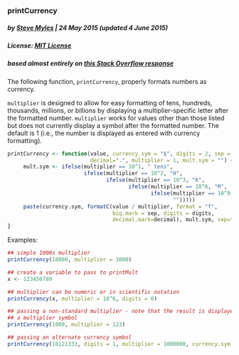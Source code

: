 ### printCurrency
##### by [Steve Myles](http://steve.mylesandmyles.info/) | 24 May 2015 (updated 4 June 2015)
##### License:  [MIT License](https://github.com/scumdogsteev/R-functions-and-such/blob/master/LICENSE)
##### based almost entirely on [this Stack Overflow response](http://stackoverflow.com/a/23833928)

The following function, `printCurrency`, properly formats numbers as currency.

`multiplier` is designed to allow for easy formatting of tens, hundreds, 
thousands, millions, or billions by displaying a multiplier-specific letter 
after the formatted number.  `multiplier` works for values other than those 
listed but does not currently display a symbol after the formatted number.  The 
default is 1 (i.e., the number is displayed as entered with currency 
formatting).

```r
printCurrency <- function(value, currency.sym = "$", digits = 2, sep = ",",
                          decimal=".", multiplier = 1, mult.sym = "") {     
     mult.sym <- ifelse(multiplier == 10^1, " tens",
                        ifelse(multiplier == 10^2, "H",
                               ifelse(multiplier == 10^3, "K",
                                      ifelse(multiplier == 10^6, "M",
                                             ifelse(multiplier == 10^9, "B", 
                                                    "")))))
     paste(currency.sym, formatC(value / multiplier, format = "f", 
                                 big.mark = sep, digits = digits, 
                                 decimal.mark=decimal), mult.sym, sep="")
}
```

Examples:
```r
## simple 1000s multiplier
printCurrency(10000, multiplier = 1000)

## create a variable to pass to printMult
x <- 123456789

## multiplier can be numeric or in scientific notation
printCurrency(x, multiplier = 10^6, digits = 0)

## passing a non-standard multiplier - note that the result is displayed without
## a multiplier symbol
printCurrency(1000, multiplier = 123)

## passing an alternate currency symbol
printCurrency(10121333, digits = 1, multiplier = 1000000, currency.sym = "€")
```